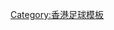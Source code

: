 {{Navbox
|basestyle = background:#DD0000;color:#ffffff;
| name  = 港甲2010–11
| title = [[2010–11年香港甲組足球聯賽|<span style="color:#ffffff">2010–11年</span>]][[香港甲組足球聯賽|<span style="color:#ffffff">香港甲組足球聯賽</span>]]
| list1 = [[公民足球隊|公民]]&nbsp;• [[四海體育會|四海流浪]]&nbsp;• [[香港足球會|港會]]&nbsp;• [[傑志體育會|傑志]]&nbsp;• [[大埔足球會|新界地產和富大埔]]&nbsp;• [[南華足球隊|南華]]&nbsp;• [[晨曦體育會|晨曦]]&nbsp;• [[大中足球會|大中]]&nbsp;• [[天水圍飛馬足球會|天水圍飛馬]]&nbsp;• [[屯門體育會足球隊|屯門]]
}}<noinclude>
[[Category:香港足球模板]]
</noinclude>
